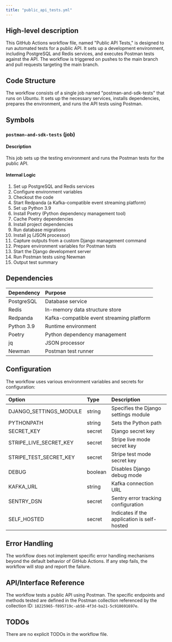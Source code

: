 ```yaml
---
title: "public_api_tests.yml"
---
```


## High-level description
This GitHub Actions workflow file, named "Public API Tests," is designed to run automated tests for a public API. It sets up a development environment, including PostgreSQL and Redis services, and executes Postman tests against the API. The workflow is triggered on pushes to the main branch and pull requests targeting the main branch.

## Code Structure
The workflow consists of a single job named "postman-and-sdk-tests" that runs on Ubuntu. It sets up the necessary services, installs dependencies, prepares the environment, and runs the API tests using Postman.

## Symbols

### `postman-and-sdk-tests` (job)
#### Description
This job sets up the testing environment and runs the Postman tests for the public API.

#### Internal Logic
1. Set up PostgreSQL and Redis services
2. Configure environment variables
3. Checkout the code
4. Start Redpanda (a Kafka-compatible event streaming platform)
5. Set up Python 3.9
6. Install Poetry (Python dependency management tool)
7. Cache Poetry dependencies
8. Install project dependencies
9. Run database migrations
10. Install jq (JSON processor)
11. Capture outputs from a custom Django management command
12. Prepare environment variables for Postman tests
13. Start the Django development server
14. Run Postman tests using Newman
15. Output test summary

## Dependencies
| Dependency | Purpose |
|:-----------|:--------|
| PostgreSQL | Database service |
| Redis | In-memory data structure store |
| Redpanda | Kafka-compatible event streaming platform |
| Python 3.9 | Runtime environment |
| Poetry | Python dependency management |
| jq | JSON processor |
| Newman | Postman test runner |

## Configuration
The workflow uses various environment variables and secrets for configuration:

| Option | Type | Description |
|:-------|:-----|:------------|
| DJANGO_SETTINGS_MODULE | string | Specifies the Django settings module |
| PYTHONPATH | string | Sets the Python path |
| SECRET_KEY | secret | Django secret key |
| STRIPE_LIVE_SECRET_KEY | secret | Stripe live mode secret key |
| STRIPE_TEST_SECRET_KEY | secret | Stripe test mode secret key |
| DEBUG | boolean | Disables Django debug mode |
| KAFKA_URL | string | Kafka connection URL |
| SENTRY_DSN | secret | Sentry error tracking configuration |
| SELF_HOSTED | secret | Indicates if the application is self-hosted |

## Error Handling
The workflow does not implement specific error handling mechanisms beyond the default behavior of GitHub Actions. If any step fails, the workflow will stop and report the failure.

## API/Interface Reference
The workflow tests a public API using Postman. The specific endpoints and methods tested are defined in the Postman collection referenced by the collection ID: `18225965-f895719c-ab58-4f3d-ba21-5c918691697e`.

## TODOs
There are no explicit TODOs in the workflow file.